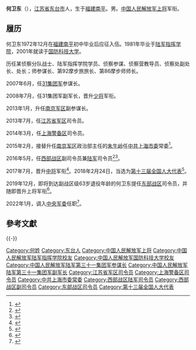'''何卫东'''（{{bd|1957年|5月|}}），[[江苏省|江苏省]][[东台市|东台市]]人，生于[[福建省|福建]][[南平市|南平]]。男。[[中国人民解放军上将|中国人民解放军上将]]军衔。

== 履历 ==
何卫东1972年12月在[[福建省|福建]][[南平市|南平]]初中毕业后应征入伍。1981年毕业于[[中国人民解放军陆军指挥学院|陆军指挥学院]]，2001年就读于[[中国人民解放军国防科技大学|国防科技大学]]。

历任某侦察分队战士、陆军指挥学院学员、侦察参谋、侦察营教导员、侦察处副处长、处长；师参谋长、第92摩步旅旅长、第86摩步师师长。

2007年6月，任[[中国人民解放军陆军第七十三集团军|31集团军]]参谋长。

2008年7月，任31集团军副军长，晋升[[中国人民解放军少将|少将]]军衔。

2013年1月，升任[[中国人民解放军南京军区|南京军区]]副参谋长。

2013年7月，任[[中国人民解放军江苏省军区|江苏省军区]]司令员。

2014年3月，任[[中国人民解放军上海警备区|上海警备区]]司令员。

2015年2月，接替升任[[中国人民解放军南京军区|南京军区]]政治部主任的[[朱生岭|朱生岭]]任[[中国共产党上海市委员会|中共上海市委]]常委<ref>{{cite news|url=http://renshi.people.com.cn/n/2015/0213/c139617-26564240.html|title=上海警备区司令员何卫东任上海市委委员、常委|author=|date=2015-02-13|work=|newspaper=中国共产党新闻网|accessdate=2016-07-08|archive-date=2015-03-16|archive-url=https://web.archive.org/web/20150316231717/http://renshi.people.com.cn/n/2015/0213/c139617-26564240.html|dead-url=no}}</ref>。

2016年5月，任[[中国人民解放军西部战区|西部战区]]副司令员兼[[中国人民解放军西部战区陆军|陆军]]司令员<ref name="he">{{cite news|url=http://www.thepaper.cn/newsDetail_forward_1497728|title=西部战区多位领导亮相：何清成任副司令员，赵金松任副参谋长|author=|date=2016-07-13|work=|publisher=澎湃新闻网|accessdate=2016-07-13|archive-date=2016-07-13|archive-url=https://web.archive.org/web/20160713065101/http://www.thepaper.cn/newsDetail_forward_1497728|dead-url=no}}</ref><ref>{{cite news|url=http://www.thepaper.cn/newsDetail_forward_1495519|title=上海警备区原司令员何卫东少将升任西部战区陆军司令员|author=|date=2016-07-08|work=|publisher=澎湃新闻网|accessdate=2016-07-08|archive-date=2016-07-09|archive-url=https://web.archive.org/web/20160709235257/http://www.thepaper.cn/newsDetail_forward_1495519|dead-url=no}}</ref>。

2017年7月，晋升[[中国人民解放军中将|中将]]军衔<ref>{{Cite web|url=http://www.thepaper.cn/newsDetail_forward_1752758|title=廖可铎、何卫东、徐忠波、李桥铭、王建武、王春宁晋升中将|date=2017-08-04|author=|publisher=澎湃新闻|accessdate=2020-03-04|archive-date=2020-01-25|archive-url=https://web.archive.org/web/20200125083921/http://www.thepaper.cn/newsDetail_forward_1752758|dead-url=no}}</ref>。2018年2月24日，当选为[[第十三届全国人民代表大会代表名单|第十三届全国人大代表]]<ref>{{Cite web|title=（受权发布）中华人民共和国第十三届全国人民代表大会代表名单-中新网|url=http://www.chinanews.com/gn/2018/02-25/8453959.shtml|accessdate=2021-02-13|work=中新网|archive-date=2018-02-27|archive-url=https://web.archive.org/web/20180227031724/http://www.chinanews.com/gn/2018/02-25/8453959.shtml|dead-url=no}}</ref>。

2019年12月，即将到达副战区级63岁退役年龄的何卫东提任[[中国人民解放军东部战区|东部战区]]司令员，并随即晋升上将军衔<ref>{{cite web |title=中央军委举行晋升上将军衔仪式 习近平颁发命令状并向晋衔的军官表示祝贺 |url=http://www.xinhuanet.com/politics/leaders/2019-12/12/c_1125340398.htm |website=新华网 |accessdate=2019-12-12 |date=2019-12-12 |archive-date=2019-12-12 |archive-url=https://web.archive.org/web/20191212112448/http://www.xinhuanet.com/politics/leaders/2019-12/12/c_1125340398.htm |dead-url=no }}</ref>。

2022年1月，调入[[中央军事委员会|中央军委]]任职<ref>{{cite web |title=出席十三届全国人大五次会议 解放军和武警部队代表团成立 许其亮任团长 张又侠任副团长 |url=https://tv.cctv.com/2022/03/04/VIDE8FSYslCxww9m6ebbJOLE220304.shtml |website=CCTV7正午国防军事 |accessdate=2022-03-18 |date=2022-03-04 |archive-date=2022-03-18 |archive-url=https://web.archive.org/web/20220318121321/https://tv.cctv.com/2022/03/04/VIDE8FSYslCxww9m6ebbJOLE220304.shtml }}</ref>。

==參考文獻==
{{reflist}}

{{-}}
{{start box}}
{{s-mil|pla}}
{{s-before|[[刘粤军|刘粤军]]}}
{{s-title|[[中国人民解放军东部战区|中国人民解放军东部战区]]司令员|2019年12月-2022年1月}}
{{s-after|[[林向阳_(1964年)|林向阳]]}}
{{s-new}}
{{s-title|[[中国人民解放军西部战区|中国人民解放军西部战区]][[中国人民解放军西部战区陆军|陆军]]司令员|2016年2月-2019年12月}}
{{s-after|[[徐起零|徐起零]]}}
{{s-before|[[彭水根|彭水根]]}}
{{s-title|[[中国人民解放军上海警备区|中国人民解放军上海警备区]]司令员|2014年3月-2016年2月}}
{{s-after|[[张晓明_(1959年)|张晓明]]}}
{{s-before|[[孙心良|孙心良]]}}
{{s-title|[[中国人民解放军江苏省军区|中国人民解放军江苏省军区]]司令员|2013年7月-2014年3月}}
{{s-after|[[李克让_(少将)|李克让]]}}
{{end box}}
{{中央军委|部}}
{{中华人民共和国现役上将}}
{{中国人民解放军上将/2019}}

[[Category:何姓|Category:何姓]]
[[Category:东台人|Category:东台人]]
[[Category:中国人民解放军上将|Category:中国人民解放军上将]]
[[Category:中国人民解放军陆军指挥学院校友|Category:中国人民解放军陆军指挥学院校友]]
[[Category:中国人民解放军国防科技大学校友|Category:中国人民解放军国防科技大学校友]]
[[Category:中国人民解放军陆军第三十一集团军参谋长|Category:中国人民解放军陆军第三十一集团军参谋长]]
[[Category:中国人民解放军陆军第三十一集团军副军长|Category:中国人民解放军陆军第三十一集团军副军长]]
[[Category:江苏省军区司令员|Category:江苏省军区司令员]]
[[Category:上海警备区司令员|Category:上海警备区司令员]]
[[Category:中共上海市委常委|Category:中共上海市委常委]]
[[Category:西部战区陆军司令员|Category:西部战区陆军司令员]]
[[Category:西部战区副司令员|Category:西部战区副司令员]]
[[Category:东部战区司令员|Category:东部战区司令员]]
[[Category:第十三届全国人大代表|Category:第十三届全国人大代表]]